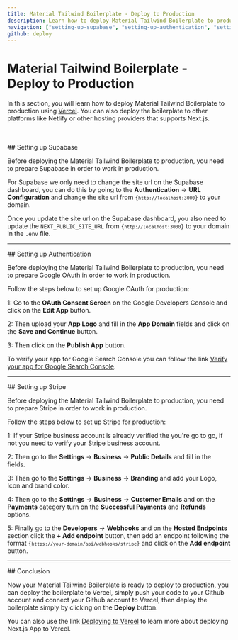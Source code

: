```yaml
---
title: Material Tailwind Boilerplate - Deploy to Production
description: Learn how to deploy Material Tailwind Boilerplate to production.
navigation: ["setting-up-supabase", "setting-up-authentication", "setting-up-stripe", "conclusion"]
github: deploy
---
```


# Material Tailwind Boilerplate - Deploy to Production

In this section, you will learn how to deploy Material Tailwind Boilerplate to production using [Vercel](https://vercel.com/). You can also deploy the boilerplate to other platforms like Netlify or other hosting providers that supports Next.js.

<br />
<br />

<DocsTitle href="setting-up-supabase">
## Setting up Supabase
</DocsTitle>

Before deploying the Material Tailwind Boilerplate to production, you need to prepare Supabase in order to work in production.

For Supabase we only need to change the site url on the Supabase dashboard, you can do this by going to the **Authentication** -> **URL Configuration** and change the site url from <Code>{`http://localhost:3000`}</Code> to your domain.

Once you update the site url on the Supabase dashboard, you also need to update the <Code>NEXT_PUBLIC_SITE_URL</Code> from <Code>{`http://localhost:3000`}</Code> to your domain in the <Code>.env</Code> file.

---

<DocsTitle href="setting-up-authentication">
## Setting up Authentication
</DocsTitle>

Before deploying the Material Tailwind Boilerplate to production, you need to prepare Google OAuth in order to work in production.

Follow the steps below to set up Google OAuth for production:

1: Go to the **OAuth Consent Screen** on the Google Developers Console and click on the **Edit App** button.

2: Then upload your **App Logo** and fill in the **App Domain** fields and click on the **Save and Continue** button.

3: Then click on the **Publish App** button.

To verify your app for Google Search Console you can follow the link [Verify your app for Google Search Console](https://support.google.com/cloud/answer/13463073). 

---

<DocsTitle href="setting-up-stripe">
## Setting up Stripe
</DocsTitle>

Before deploying the Material Tailwind Boilerplate to production, you need to prepare Stripe in order to work in production.

Follow the steps below to set up Stripe for production:

1: If your Stripe business account is already verified the you're go to go, if not you need to verify your Stripe business account.

2: Then go to the **Settings** -> **Business** -> **Public Details** and fill in the fields.

3: Then go to the **Settings** -> **Business** -> **Branding** and add your Logo, Icon and brand color.

4: Then go to the **Settings** -> **Business** -> **Customer Emails** and on the **Payments** category turn on the **Successful Payments** and **Refunds** options.

5: Finally go to the **Developers** -> **Webhooks** and on the **Hosted Endpoints** section click the **+ Add endpoint** button, then add an endpoint following the format <Code>{`https://your-domain/api/webhooks/stripe`}</Code> and click on the **Add endpoint** button.

---

<DocsTitle href="conclusion">
## Conclusion
</DocsTitle>

Now your Material Tailwind Boilerplate is ready to deploy to production, you can deploy the boilerplate to Vercel, simply push your code to your Github account and connect your Github account to Vercel, then deploy the boilerplate simply by clicking on the **Deploy** button.

You can also use the link [Deploying to Vercel](https://www.google.com/search?q=deploying+next.js+to+vercel&sourceid=chrome&ie=UTF-8#fpstate=ive&vld=cid:a76a9b1f,vid:AiiGjB2AxqA,st:0) to learn more about deploying Next.js App to Vercel.